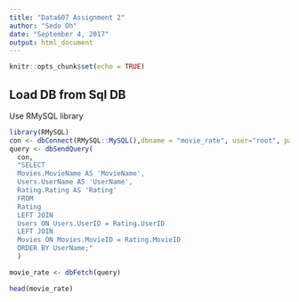 ```yaml
---
title: "Data607 Assignment 2"
author: "Sedo Oh"
date: "September 4, 2017"
output: html_document
---
```


```r
knitr::opts_chunk$set(echo = TRUE)
```

## Load DB from Sql DB

Use RMySQL library

```r
library(RMySQL)
con <- dbConnect(RMySQL::MySQL(),dbname = "movie_rate", user="root", password="Kakao123")
query <- dbSendQuery(
  con,
  "SELECT
  Movies.MovieName AS 'MovieName',
  Users.UserName AS 'UserName',
  Rating.Rating AS 'Rating'
  FROM
  Rating
  LEFT JOIN
  Users ON Users.UserID = Rating.UserID
  LEFT JOIN
  Movies ON Movies.MovieID = Rating.MovieID
  ORDER BY UserName;"
  )

movie_rate <- dbFetch(query)

head(movie_rate)
```


